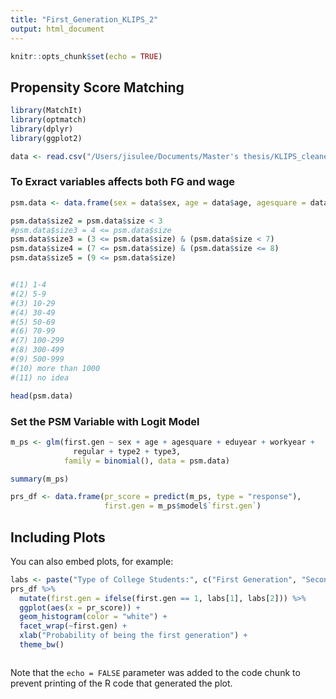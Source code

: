```yaml
---
title: "First_Generation_KLIPS_2"
output: html_document
---
```


```r
knitr::opts_chunk$set(echo = TRUE)
```

## Propensity Score Matching

```r
library(MatchIt)
library(optmatch)
library(dplyr)
library(ggplot2)

data <- read.csv("/Users/jisulee/Documents/Master's thesis/KLIPS_cleaned_data.csv")
```

### To Exract variables affects both FG and wage

```r

psm.data <- data.frame(sex = data$sex, age = data$age, agesquare = data$agesquare, eduyear = data$eduyear, status = data$status, regular = data$regular, serviceyear = data$serviceyear, workyear = data$workyear, worksquare = data$worksquare, size = data$size, type2 = data$type2 == 2, type3 = data$type2 == 3, year = data$year, wage = data$annual.log, first.gen = data$first.gen)

psm.data$size2 = psm.data$size < 3
#psm.data$size3 = 4 <= psm.data$size
psm.data$size3 = (3 <= psm.data$size) & (psm.data$size < 7)
psm.data$size4 = (7 <= psm.data$size) & (psm.data$size <= 8)
psm.data$size5 = (9 <= psm.data$size)


#(1) 1-4
#(2) 5-9
#(3) 10-29
#(4) 30-49
#(5) 50-69
#(6) 70-99
#(7) 100-299
#(8) 300-499
#(9) 500-999
#(10) more than 1000
#(11) no idea

head(psm.data)

```
### Set the PSM Variable with Logit Model

```r
m_ps <- glm(first.gen ~ sex + age + agesquare + eduyear + workyear + 
              regular + type2 + type3,
            family = binomial(), data = psm.data)

summary(m_ps)

prs_df <- data.frame(pr_score = predict(m_ps, type = "response"),
                     first.gen = m_ps$model$`first.gen`)

```

## Including Plots

You can also embed plots, for example:

```r

labs <- paste("Type of College Students:", c("First Generation", "Second Generation"))
prs_df %>%
  mutate(first.gen = ifelse(first.gen == 1, labs[1], labs[2])) %>%
  ggplot(aes(x = pr_score)) +
  geom_histogram(color = "white") +
  facet_wrap(~first.gen) +
  xlab("Probability of being the first generation") +
  theme_bw()



```

Note that the `echo = FALSE` parameter was added to the code chunk to prevent printing of the R code that generated the plot.
